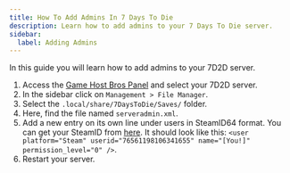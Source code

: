```yaml
---
title: How To Add Admins In 7 Days To Die
description: Learn how to add admins to your 7 Days To Die server.
sidebar:
  label: Adding Admins
---
```


In this guide you will learn how to add admins to your 7D2D server.

1. Access the [Game Host Bros Panel](https://panel.gamehostbros.com/) and select your 7D2D server.
2. In the sidebar click on `Management > File Manager`.
3. Select the `.local/share/7DaysToDie/Saves/` folder.
4. Here, find the file named `serveradmin.xml`.
5. Add a new entry on its own line under users in SteamID64 format. You can get your SteamID from [here](https://steamid.io/). It should look like this: `<user platform="Steam" userid="76561198106341655" name="[You!]" permission_level="0" />`.
6. Restart your server.
